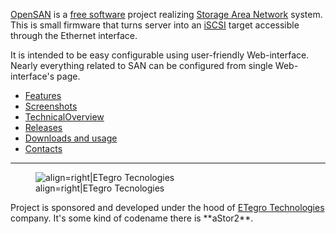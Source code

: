 [http://www.opensan.org/ OpenSAN] is a
[http://www.gnu.org/philosophy/free-sw.html free software]
project realizing
[https://secure.wikimedia.org/wikipedia/en/wiki/Storage_area_network Storage Area Network]
system. This is small firmware that turns server into an
[https://secure.wikimedia.org/wikipedia/en/wiki/iSCSI iSCSI]
target accessible through the Ethernet interface.

It is intended to be easy configurable using user-friendly
Web-interface. Nearly everything related to SAN can be configured from
single Web-interface's page.

* [http://www.opensan.org/Features.html Features]
* [http://www.opensan.org/Screenshots.html Screenshots]
* [http://www.opensan.org/TechnicalOverview.html TechnicalOverview]
* [http://www.opensan.org/Releases.html Releases]
* [http://www.opensan.org/Usage.html Downloads and usage]
* [http://www.opensan.org/Contacts.html Contacts]

----

[[File:/img/sponsor_etegro.png|align=right|ETegro Tecnologies]]

Project is sponsored and developed under the hood of
[http://www.etegro.com/ ETegro Technologies]
company. It's some kind of codename there is **aStor2**.